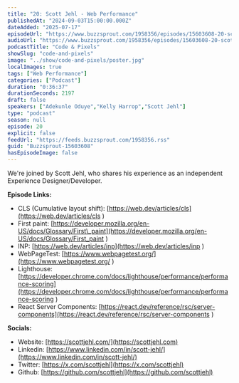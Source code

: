 ```yaml
---
title: "20: Scott Jehl - Web Performance"
publishedAt: "2024-09-03T15:00:00.000Z"
dateAdded: "2025-07-17"
episodeUrl: "https://www.buzzsprout.com/1958356/episodes/15603608-20-scott-jehl-web-performance.mp3"
audioUrl: "https://www.buzzsprout.com/1958356/episodes/15603608-20-scott-jehl-web-performance.mp3"
podcastTitle: "Code & Pixels"
showSlug: "code-and-pixels"
image: "../show/code-and-pixels/poster.jpg"
localImages: true
tags: ["Web Performance"]
categories: ["Podcast"]
duration: "0:36:37"
durationSeconds: 2197
draft: false
speakers: ["Adekunle Oduye","Kelly Harrop","Scott Jehl"]
type: "podcast"
season: null
episode: 20
explicit: false
feedUrl: "https://feeds.buzzsprout.com/1958356.rss"
guid: "Buzzsprout-15603608"
hasEpisodeImage: false
---
```

We're joined by Scott Jehl, who shares his experience as an independent Experience Designer/Developer.  
  
**Episode Links:**

-   CLS (Cumulative layout shift): [https://web.dev/articles/cls](https://web.dev/articles/cls ) 
-   First paint: [https://developer.mozilla.org/en-US/docs/Glossary/First\_paint](https://developer.mozilla.org/en-US/docs/Glossary/First_paint ) 
-   INP: [https://web.dev/articles/inp](https://web.dev/articles/inp ) 
-   WebPageTest: [https://www.webpagetest.org/](https://www.webpagetest.org/ ) 
-   Lighthouse: [https://developer.chrome.com/docs/lighthouse/performance/performance-scoring](https://developer.chrome.com/docs/lighthouse/performance/performance-scoring ) 
-   React Server Components: [https://react.dev/reference/rsc/server-components](https://react.dev/reference/rsc/server-components ) 

**Socials:**

-   Website: [https://scottjehl.com/](https://scottjehl.com)
-   Linkedin: [https://www.linkedin.com/in/scott-jehl/](https://www.linkedin.com/in/scott-jehl/)
-   Twitter: [https://x.com/scottjehl](https://x.com/scottjehl)
-   Github: [https://github.com/scottjehl](https://github.com/scottjehl)
